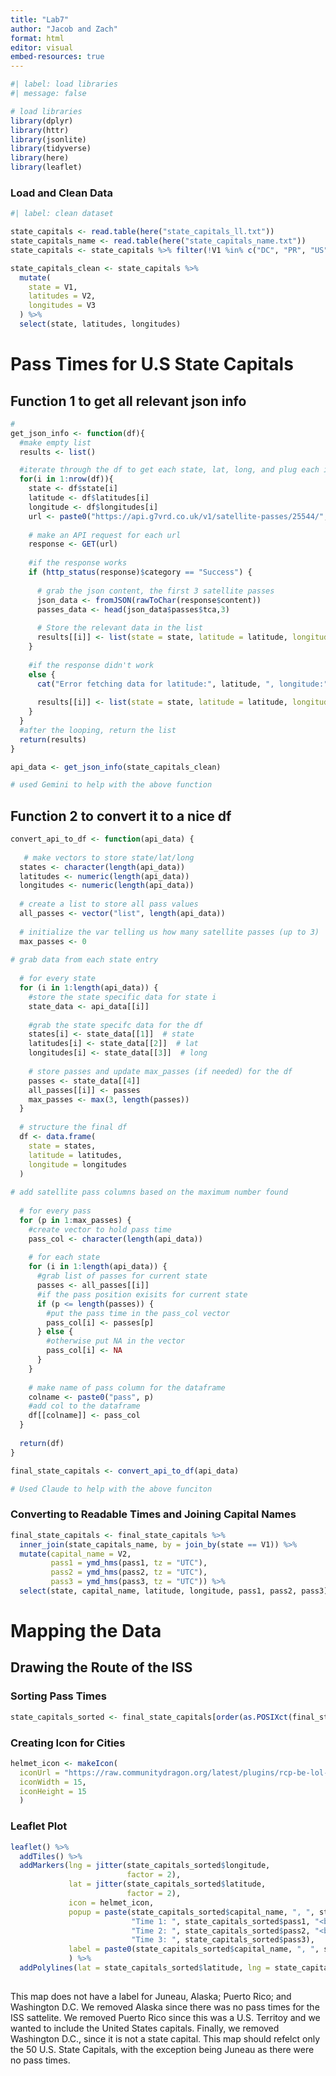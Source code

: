 ```yaml
---
title: "Lab7"
author: "Jacob and Zach"
format: html
editor: visual
embed-resources: true
---
```


```r
#| label: load libraries
#| message: false

# load libraries
library(dplyr)
library(httr)
library(jsonlite)
library(tidyverse)
library(here)
library(leaflet)
```

### Load and Clean Data 

```r
#| label: clean dataset

state_capitals <- read.table(here("state_capitals_ll.txt"))
state_capitals_name <- read.table(here("state_capitals_name.txt"))
state_capitals <- state_capitals %>% filter(!V1 %in% c("DC", "PR", "US", "AK"))

state_capitals_clean <- state_capitals %>%
  mutate(
    state = V1,
    latitudes = V2,
    longitudes = V3
  ) %>%
  select(state, latitudes, longitudes)
```

# Pass Times for U.S State Capitals

## Function 1 to get all relevant json info

```r
# 
get_json_info <- function(df){
  #make empty list
  results <- list() 

  #iterate through the df to get each state, lat, long, and plug each into url.
  for(i in 1:nrow(df)){
    state <- df$state[i]
    latitude <- df$latitudes[i]
    longitude <- df$longitudes[i]
    url <- paste0("https://api.g7vrd.co.uk/v1/satellite-passes/25544/", latitude, "/", longitude, ".json")
    
    # make an API request for each url
    response <- GET(url)
    
    #if the response works
    if (http_status(response)$category == "Success") {
      
      # grab the json content, the first 3 satellite passes
      json_data <- fromJSON(rawToChar(response$content))
      passes_data <- head(json_data$passes$tca,3)
      
      # Store the relevant data in the list
      results[[i]] <- list(state = state, latitude = latitude, longitude = longitude, passes = passes_data)
    }
    
    #if the response didn't work
    else {
      cat("Error fetching data for latitude:", latitude, ", longitude:", longitude)
      
      results[[i]] <- list(state = state, latitude = latitude, longitude = longitude, error = http_status(response)$message)
    }
  }
  #after the looping, return the list
  return(results)
}

api_data <- get_json_info(state_capitals_clean)

# used Gemini to help with the above function
```

## Function 2 to convert it to a nice df

```r
convert_api_to_df <- function(api_data) {
 
   # make vectors to store state/lat/long
  states <- character(length(api_data))
  latitudes <- numeric(length(api_data))
  longitudes <- numeric(length(api_data))
  
  # create a list to store all pass values
  all_passes <- vector("list", length(api_data))
  
  # initialize the var telling us how many satellite passes (up to 3)
  max_passes <- 0
  
# grab data from each state entry
  
  # for every state
  for (i in 1:length(api_data)) {
    #store the state specific data for state i
    state_data <- api_data[[i]]
    
    #grab the state specifc data for the df
    states[i] <- state_data[[1]]  # state
    latitudes[i] <- state_data[[2]]  # lat
    longitudes[i] <- state_data[[3]]  # long
    
    # store passes and update max_passes (if needed) for the df
    passes <- state_data[[4]]
    all_passes[[i]] <- passes
    max_passes <- max(3, length(passes))
  }
  
  # structure the final df
  df <- data.frame(
    state = states,
    latitude = latitudes,
    longitude = longitudes
  )
  
# add satellite pass columns based on the maximum number found
  
  # for every pass
  for (p in 1:max_passes) {
    #create vector to hold pass time 
    pass_col <- character(length(api_data))
    
    # for each state
    for (i in 1:length(api_data)) {
      #grab list of passes for current state
      passes <- all_passes[[i]]
      #if the pass position exisits for current state
      if (p <= length(passes)) {
        #put the pass time in the pass_col vector
        pass_col[i] <- passes[p]
      } else {
        #otherwise put NA in the vector
        pass_col[i] <- NA
      }
    }
    
    # make name of pass column for the dataframe
    colname <- paste0("pass", p)
    #add col to the dataframe
    df[[colname]] <- pass_col
  }
  
  return(df)
}

final_state_capitals <- convert_api_to_df(api_data)

# Used Claude to help with the above funciton
```

### Converting to Readable Times and Joining Capital Names

```r
final_state_capitals <- final_state_capitals %>%
  inner_join(state_capitals_name, by = join_by(state == V1)) %>%
  mutate(capital_name = V2,
         pass1 = ymd_hms(pass1, tz = "UTC"),
         pass2 = ymd_hms(pass2, tz = "UTC"),
         pass3 = ymd_hms(pass3, tz = "UTC")) %>%
  select(state, capital_name, latitude, longitude, pass1, pass2, pass3)
```

# Mapping the Data

## Drawing the Route of the ISS

### Sorting Pass Times

```r
state_capitals_sorted <- final_state_capitals[order(as.POSIXct(final_state_capitals$pass1)), ] 
```

### Creating Icon for Cities

```r
helmet_icon <- makeIcon(
  iconUrl = "https://raw.communitydragon.org/latest/plugins/rcp-be-lol-game-data/global/default/assets/characters/nautilus/skins/skin03/images/nautilus_splash_tile_3.jpg",
  iconWidth = 15, 
  iconHeight = 15
  )
```

### Leaflet Plot

```r
leaflet() %>%
  addTiles() %>%
  addMarkers(lng = jitter(state_capitals_sorted$longitude, 
                          factor = 2), 
             lat = jitter(state_capitals_sorted$latitude,
                          factor = 2), 
             icon = helmet_icon,
             popup = paste(state_capitals_sorted$capital_name, ", ", state_capitals_sorted$state, "<br>",
                           "Time 1: ", state_capitals_sorted$pass1, "<br>",
                           "Time 2: ", state_capitals_sorted$pass2, "<br>",
                           "Time 3: ", state_capitals_sorted$pass3),
             label = paste0(state_capitals_sorted$capital_name, ", ", state_capitals_sorted$state, ".",  " Soonest Pass Time: ", state_capitals_sorted$pass1)
             ) %>%
  addPolylines(lat = state_capitals_sorted$latitude, lng = state_capitals_sorted$longitude)
  
```

This map does not have a label for Juneau, Alaska; Puerto Rico; and Washington D.C. We removed Alaska since there was no pass times for the ISS sattelite. We removed Puerto Rico since this was a U.S. Territoy and we wanted to include the United States capitals. Finally, we removed Washington D.C., since it is not a state capital. This map should refelct only the 50 U.S. State Capitals, with the exception being Juneau as there were no pass times. 
